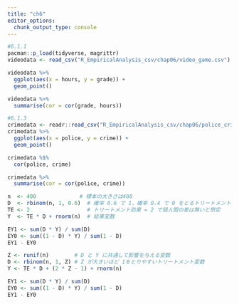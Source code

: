 ```yaml
---
title: "ch6"
editor_options: 
  chunk_output_type: console
---
```


```r
#6.1.1
pacman::p_load(tidyverse, magrittr)
videodata <- read_csv("R_EmpiricalAnalysis_csv/chap06/video_game.csv")

videodata %>%
  ggplot(aes(x = hours, y = grade)) +
  geom_point()

videodata %>%
  summarise(cor = cor(grade, hours))

#6.1.3
crimedata <- readr::read_csv("R_EmpiricalAnalysis_csv/chap06/police_crime.csv")
crimedata %>%
  ggplot(aes(x = police, y = crime)) +
  geom_point()

crimedata %$%
  cor(police, crime)

crimedata %>%
  summarise(cor = cor(police, crime))


```

```r
n  <- 400　　　　　　　  # 標本の大きさは400
D  <- rbinom(n, 1, 0.6)  # 確率 0.6 で 1，確率 0.4 で 0 をとるトリートメント変数
TE <- 2                  # トリートメント効果 = 2 で個人間の差は無いと想定
Y  <- TE * D + rnorm(n)  # 結果変数

EY1 <- sum(D * Y) / sum(D)
EY0 <- sum((1 - D) * Y) / sum(1 - D)
EY1 - EY0

```

```r
Z <- runif(n)        # D と Y に共通して影響を与える変数
D <- rbinom(n, 1, Z) # Z が大きいほど 1をとりやすいトリートメント変数
Y <- TE * D + (2 * Z - 1) + rnorm(n)

EY1 <- sum(D * Y) / sum(D)
EY0 <- sum((1 - D) * Y) / sum(1 - D)
EY1 - EY0

```
